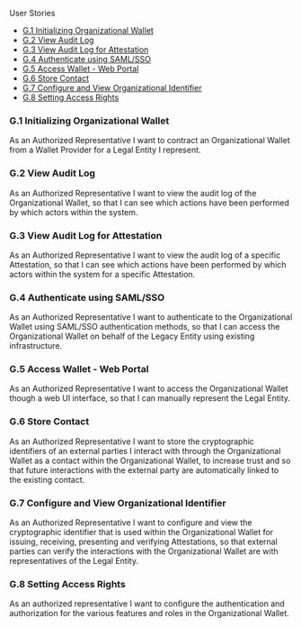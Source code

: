 
<Kicker variant="accent">User Stories</Kicker>
<Title size="large" variant="primary">
  General
</Title>

- [G.1 Initializing Organizational Wallet](#g1-initialising-organizational-wallet)
- [G.2 View Audit Log](#g2-view-audit-log)
- [G.3 View Audit Log for Attestation](#g3-view-audit-log-for-attestation)
- [G.4 Authenticate using SAML/SSO](#g4-authenticate-using-samlsso)
- [G.5 Access Wallet - Web Portal](#g5-access-wallet---web-portal)
- [G.6 Store Contact](#g6-store-contact)
- [G.7 Configure and View Organizational Identifier](#g7-configure-and-view-organizational-identifier)
- [G.8 Setting Access Rights](#g8-setting-access-rights)

### G.1 Initializing Organizational Wallet

As an Authorized Representative I want to contract an Organizational Wallet from a Wallet Provider for a Legal Entity I represent.

### G.2 View Audit Log

As an Authorized Representative I want to view the audit log of the Organizational Wallet, so that I can see which actions have been performed by which actors within the system.

### G.3 View Audit Log for Attestation

As an Authorized Representative I want to view the audit log of a specific Attestation, so that I can see which actions have been performed by which actors within the system for a specific Attestation.

### G.4 Authenticate using SAML/SSO

As an Authorized Representative I want to authenticate to the Organizational Wallet using SAML/SSO authentication methods, so that I can access the Organizational Wallet on behalf of the Legacy Entity using existing infrastructure.

### G.5 Access Wallet - Web Portal

As an Authorized Representative I want to access the Organizational Wallet though a web UI interface, so that I can manually represent the Legal Entity.

### G.6 Store Contact

As an Authorized Representative I want to store the cryptographic identifiers of an external parties I interact with through the Organizational Wallet as a contact within the Organizational Wallet, to increase trust and so that future interactions with the external party are automatically linked to the existing contact.

### G.7 Configure and View Organizational Identifier

As an Authorized Representative I want to configure and view the cryptographic identifier that is used within the Organizational Wallet for issuing, receiving, presenting and verifying Attestations, so that external parties can verify the interactions with the Organizational Wallet are with representatives of the Legal Entity.

### G.8 Setting Access Rights

As an authorized representative I want to configure the authentication and authorization for the various features and roles in the Organizational Wallet.
